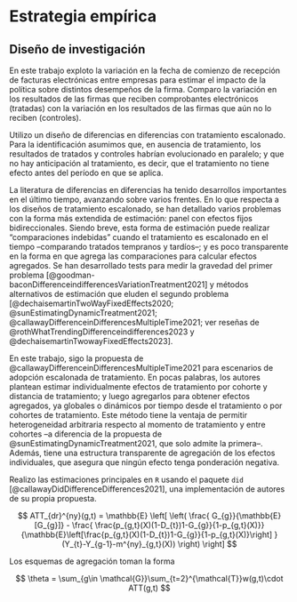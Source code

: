 # Estrategia empírica

## Diseño de investigación

En este trabajo exploto la variación en la fecha de comienzo de recepción de facturas electrónicas entre empresas para estimar el impacto de la política sobre distintos desempeños de la firma. Comparo la variación en los resultados de las firmas que reciben comprobantes electrónicos (tratadas) con la variación en los resultados de las firmas que aún no lo reciben (controles).

Utilizo un diseño de diferencias en diferencias con tratamiento escalonado. Para la identificación asumimos que, en ausencia de tratamiento, los resultados de tratados y controles habrían evolucionado en paralelo; y que no hay anticipación al tratamiento, es decir, que el tratamiento no tiene efecto antes del período en que se aplica.

La literatura de diferencias en diferencias ha tenido desarrollos importantes en el último tiempo, avanzando sobre varios frentes. En lo que respecta a los diseños de tratamiento escalonado, se han detallado varios problemas con la forma más extendida de estimación: panel con efectos fijos bidireccionales. Siendo breve, esta forma de estimación puede realizar "comparaciones indebidas" cuando el tratamiento es escalonado en el tiempo –comparando tratados tempranos y tardíos–; y es poco transparente en la forma en que agrega las comparaciones para calcular efectos agregados. Se han desarrollado tests para medir la gravedad del primer problema [@goodman-baconDifferenceindifferencesVariationTreatment2021] y métodos alternativos de estimación que eluden el segundo problema [@dechaisemartinTwoWayFixedEffects2020; @sunEstimatingDynamicTreatment2021; @callawayDifferenceinDifferencesMultipleTime2021; ver reseñas de @rothWhatTrendingDifferenceindifferences2023 y @dechaisemartinTwowayFixedEffects2023].

En este trabajo, sigo la propuesta de @callawayDifferenceinDifferencesMultipleTime2021 para escenarios de adopción escalonada de tratamiento. En pocas palabras, los autores plantean estimar individualmente efectos de tratamiento por cohorte y distancia de tratamiento; y luego agregarlos para obtener efectos agregados, ya globales o dinámicos por tiempo desde el tratamiento o por cohortes de tratamiento. Este método tiene la ventaja de permitir heterogeneidad arbitraria respecto al momento de tratamiento y entre cohortes –a diferencia de la propuesta de @sunEstimatingDynamicTreatment2021, que solo admite la primera–. Además, tiene una estructura transparente de agregación de los efectos individuales, que asegura que ningún efecto tenga ponderación negativa.

Realizo las estimaciones principales en `R` usando el paquete `did` [@callawayDidDifferenceDifferences2021], una implementación de autores de su propia propuesta.

$$
ATT_{dr}^{ny}(g,t) = \mathbb{E}
\left[
  \left( 
    \frac{
      G_{g}}{\mathbb{E}[G_{g}]} - 
      \frac{
        \frac{p_{g,t}(X)(1-D_{t})1-G_{g}}{1-p_{g,t}(X)}}
        {\mathbb{E}\left[\frac{p_{g,t}(X)(1-D_{t})1-G_{g}}{1-p_{g,t}(X)}\right]
      }
    (Y_{t}-Y_{g-1}-m^{ny}_{g,t}(X))
\right)
\right] 
$$

Los esquemas de agregación toman la forma

$$
\theta = \sum_{g\in \mathcal{G}}\sum_{t=2}^{\mathcal{T}}w(g,t)\cdot ATT(g,t)
$$

